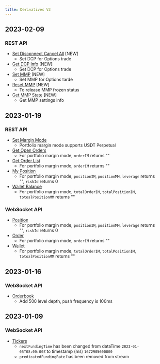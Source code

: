 ```yaml
---
title: Derivatives V3
---
```

## 2023-02-09
### REST API
* [Set Disconnect Cancel All](../derivatives/unified/dcp) [NEW]
    * Set DCP for Options trade
* [Get DCP Info](../derivatives/unified/get-dcp) [NEW]
    * Set DCP for Options trade
* [Set MMP](../derivatives/unified/set-mmp) [NEW]
    * Set MMP for Options tarde
* [Reset MMP](../derivatives/unified/reset-mmp) [NEW]
    * To release MMP frozen status
* [Get MMP State](../derivatives/unified/get-mmp-state) [NEW]
    * Get MMP settings info

## 2023-01-19
### REST API
* [Set Margin Mode](../derivatives/unified/usc-margin-mode)
    * Portfolio margin mode supports USDT Perpetual
* [Get Open Orders](../derivatives/unified/open-order)
    * For portfolio margin mode, `orderIM` returns ""
* [Get Order List](../derivatives/unified/order-list)
    * For portfolio margin mode, `orderIM` returns ""
* [My Position](../derivatives/unified/position-info)
    * For portfolio margin mode, `positionIM`, `positionMM`, `leverage` returns "", `riskId` returns 0
* [Wallet Balance](../derivatives/unified/wallet)
    * For portfolio margin mode, `totalOrderIM`, `totalPositionIM`, `totoalPositionMM` returns ""

### WebSocket API
* [Position](../derivatives/ws-unified/position)
    * For portfolio margin mode, `positionIM`, `positionMM`, `leverage` returns "", `riskId` returns 0
* [Order](../derivatives/ws-unified/order)
    * For portfolio margin mode, `orderIM` returns ""
* [Wallet](../derivatives/ws-unified/wallet)
    * For portfolio margin mode, `totalOrderIM`, `totalPositionIM`, `totoalPositionMM` returns ""

## 2023-01-16
### WebSocket API
* [Orderbook](../derivatives/ws-public/orderbook)
  * Add 500 level depth, push frequency is 100ms

## 2023-01-09
### WebSocket API
* [Tickers](../derivatives/ws-public/ticker)
  * `nextFundingTime` has been changed from dataTime  `2023-01-05T08:00:00Z`  to timestamp (ms) `1672905600000`
  * `predicatedFundingRate` has been removed from stream